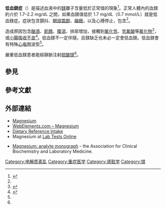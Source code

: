 {{medical}}
{{Infobox medical condition
 | Name           = 低血鎂症
 | Image          = Mg-TableImage.svg
 | Caption        = [[镁|镁]]
 | Field          = [[心臟病學|心臟病學]]、[[內分泌學|內分泌學]]
 | DiseasesDB     = 6469
 | ICD10          = {{ICD10|E|83|4|e|70}}
 | ICD9           = {{ICD9|275.2}}
 | ICDO           =
 | OMIM           =
 | MedlinePlus    = 000315
 | eMedicineSubj  = med
 | eMedicineTopic = 3382
 | eMedicine_mult = {{eMedicine2|emerg|274}} {{eMedicine2|ped|1122}}
 | MeshID         =
}}
<!-- Definition and symptoms -->
'''低血鎂症'''（{{lang|en|Hypomagnaesemia}}）是描述血液中的[[鎂|鎂]]離子含量低於正常值的現象<ref>{{DorlandsDict|four/000051688|hypomagnesemia}}</ref>。正常人體內的血鎂約介於 1.7–2.2 mg/dL 之間，如果血鎂值低於 1.7 mg/dL（0.7 mmol/L）就是低血鎂症。症狀包含顫抖、[[眼球震颤|眼球震颤]]、[[癲癇|癲癇]]，以及心搏停止，包含{{tsl|en|torsade de pointes|尖端扭轉型心動過速}}<ref name=EU2010/>。

<!-- Cause and diagnosis -->
造成原因包含[[酗酒|酗酒]]、[[餓死|飢餓]]、[[腹瀉|腹瀉]]、排尿增加，接觸到[[氟化氫|氟化氫]]、[[氫氟酸|氫氟酸]]等[[氟化物|氟化物]]<ref>{{cite news |url=https://health.udn.com/health/story/5999/351406 |title=「氫氟酸」能去污也很致命 僅接觸皮膚1%也會全身中毒 |publisher=聯合新聞網 |date=2019-08-29 |accessdate=2019-08-29 |archive-date=2019-08-29 |archive-url=https://web.archive.org/web/20190829091442/https://health.udn.com/health/story/5999/351406 |dead-url=no }}{{mcn}}</ref>，或[[營養不良|小腸吸收不良]]<ref name=EU2010>{{cite journal|last1=Soar|first1=J|last2=Perkins|first2=GD|last3=Abbas|first3=G|last4=Alfonzo|first4=A|last5=Barelli|first5=A|last6=Bierens|first6=JJ|last7=Brugger|first7=H|last8=Deakin|first8=CD|last9=Dunning|first9=J|last10=Georgiou|first10=M|last11=Handley|first11=AJ|last12=Lockey|first12=DJ|last13=Paal|first13=P|last14=Sandroni|first14=C|last15=Thies|first15=KC|last16=Zideman|first16=DA|last17=Nolan|first17=JP|title=European Resuscitation Council Guidelines for Resuscitation 2010 Section 8. Cardiac arrest in special circumstances: Electrolyte abnormalities, poisoning, drowning, accidental hypothermia, hyperthermia, asthma, anaphylaxis, cardiac surgery, trauma, pregnancy, electrocution.|journal=Resuscitation|date=October 2010|volume=81|issue=10|pages=1400–33|pmid=20956045|doi=10.1016/j.resuscitation.2010.08.015}}</ref>。低血鎂不一定伴隨{{tsl|en|magnesium deficiency (medicine)|鎂缺乏}}，且鎂缺乏也未必一定會低血鎂。低血鎂會有特殊[[心电图|心电图]]波型<ref name=EU2010/>。

<!-- Treatment -->
嚴重低血鎂患者能經靜脈注射[[硫酸镁|硫酸镁]]<ref name=EU2010/>。

==參見==

==參考文獻==
{{Reflist|30em}}

==外部連結==
*[http://ods.od.nih.gov/factsheets/magnesium.asp Magnesium ]{{Wayback|url=http://ods.od.nih.gov/factsheets/magnesium.asp |date=20100726055624 }}
*[http://www.webelements.com/webelements/elements/text/Mg/index.html WebElements.com – Magnesium]{{Wayback|url=http://www.webelements.com/webelements/elements/text/Mg/index.html |date=20080516063709 }}
*[https://web.archive.org/web/20080527203113/http://www.iom.edu/Object.File/Master/7/294/0.pdf Dietary Reference Intake]
* Magnesium at [http://labtestsonline.org/understanding/analytes/magnesium/tab/test Lab Tests Online]{{Wayback|url=http://labtestsonline.org/understanding/analytes/magnesium/tab/test |date=20160727233121 }}
{{Mineral metabolic pathology}}
* [https://web.archive.org/web/20121113144048/http://www.acb.org.uk/docs/NHLM/Magnesium.pdf Magnesium: analyte monograph] - the Association for Clinical Biochemistry and Laboratory Medicine.
{{营养病理学}}
[[Category:电解质紊乱|Category:电解质紊乱]]
[[Category:重症医学|Category:重症医学]]
[[Category:肾脏学|Category:肾脏学]]
[[Category:镁|Category:镁]]